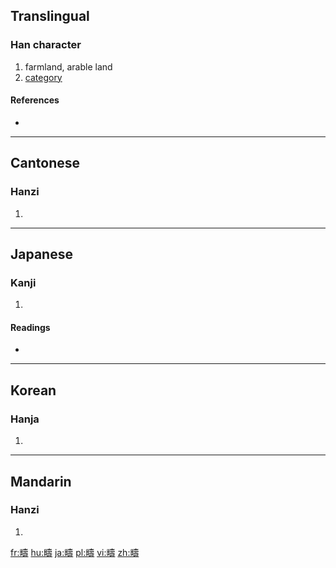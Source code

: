 {{also|畴}}
==Translingual==

===Han character===
{{Han char|rn=102|rad=田|as=14|sn=19|four=64041|canj=WGNI}}

# farmland, arable land
# [[category]]

====References====
* {{Han ref|kx=0766.400|dkj=21967|dj=1177.080|hdz=42553.130|uh=7587|ud=30087|bh=C3A5|bd=50085}}

----

==Cantonese==

===Hanzi===
{{yue-hanzi|jyut=cau4|y=chau4|sim=畴}}

# {{defn|lang=yue|sort=田14}}

----

==Japanese==

===Kanji===
{{ja-kanji|grade=|rs=田14}}

# {{defn|lang=ja|sort=田14}}

====Readings====
* {{ja-readings|goon=[[じゅう]] (jū)|kanon=[[ちゅう]] (chū)|kun=[[うね]] (une), [[たぐい]] (tagui)}}

----

==Korean==

===Hanja===
{{ko-hanja|hangeul=주|eumhun=|rv=ju|mr=chu|y=cwu}}

# {{defn|lang=ko|sort=田14}}

----

==Mandarin==

===Hanzi===
{{cmn-hanzi|sim=畴|pin=[[chóu]] ([[chou2]]), [[pì]] ([[pi4]])|wg=ch'ou<sup>2</sup>, p'i<sup>4</sup>}}

# {{defn|lang=cmn|sort=田14}}

[[fr:疇]]
[[hu:疇]]
[[ja:疇]]
[[pl:疇]]
[[vi:疇]]
[[zh:疇]]